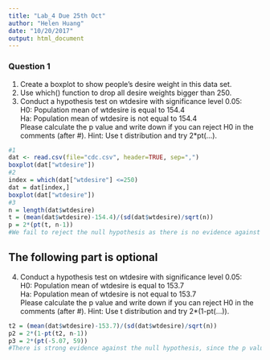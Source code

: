 ```yaml
---
title: "Lab_4 Due 25th Oct"
author: "Helen Huang"
date: "10/20/2017"
output: html_document
---
```


### Question 1
1. Create a boxplot to show people’s desire weight in this data set.
2. Use which() function to drop all desire weights bigger than 250.
3. Conduct a hypothesis test on wtdesire with significance level 0.05:  
    H0: Population mean of wtdesire is equal to 154.4  
    Ha: Population mean of wtdesire is not equal to 154.4  
Please calculate the p value and write down if you can reject H0 in the comments
(after #).
Hint: Use t distribution and try 2*pt(…).

```r
#1
dat <- read.csv(file="cdc.csv", header=TRUE, sep=",")
boxplot(dat["wtdesire"])
#2
index = which(dat["wtdesire"] <=250)
dat = dat[index,]
boxplot(dat["wtdesire"])
#3
n = length(dat$wtdesire)
t = (mean(dat$wtdesire)-154.4)/(sd(dat$wtdesire)/sqrt(n))
p = 2*(pt(t, n-1))
#We fail to reject the null hypothesis as there is no evidence against the null hypothesis since p=1.46323686455904, which is way larger than the significance level 0.05.
```

## The following part is optional 

4. Conduct a hypothesis test on wtdesire with significance level 0.05:  
    H0: Population mean of wtdesire is equal to 153.7  
    Ha: Population mean of wtdesire is not equal to 153.7  
Please calculate the p value and write down if you can reject H0 in the comments
(after #).
Hint: Use t distribution and try 2*(1-pt(…)).

```r
t2 = (mean(dat$wtdesire)-153.7)/(sd(dat$wtdesire)/sqrt(n))
p2 = 2*(1-pt(t2, n-1))
p3 = 2*(pt(-5.07, 59))
#There is strong evidence against the null hypothesis, since the p value is very small, only 0.00012434907449177, way smaller than the significance level 0.05.
```
